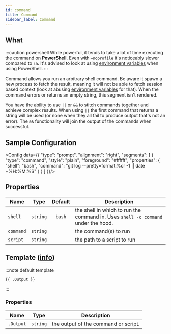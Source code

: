 ```yaml
---
id: command
title: Command
sidebar_label: Command
---
```


## What

:::caution powershell
While powerful, it tends to take a lot of time executing the command on **PowerShell**.
Even with `–noprofile` it's noticeably slower compared to `sh`. It's advised to look at using
[environment variables][env] when using PowerShell.
:::

Command allows you run an arbitrary shell command. Be aware it spawn a new process to fetch the result, meaning
it will not be able to fetch session based context (look at abusing [environment variables][env] for that).
When the command errors or returns an empty string, this segment isn't rendered.

You have the ability to use `||` or `&&` to stitch commands together and achieve complex results. When using `||`
the first command that returns a string will be used (or none when they all fail to produce output that's not an
error). The `&&` functionality will join the output of the commands when successful.

## Sample Configuration


<Config data={{
  "type": "prompt",
  "alignment": "right",
  "segments": [
    {
      "type": "command",
      "style": "plain",
      "foreground": "#ffffff",
      "properties": {
        "shell": "bash",
        "command": "git log --pretty=format:%cr -1 || date +%H:%M:%S"
      }
    }
  ]
}}/>

## Properties

| Name      | Type     | Default | Description                                                                       |
| --------- | :------: | :-----: | --------------------------------------------------------------------------------- |
| `shell`   | `string` | `bash`  | the shell in which to run the command in. Uses `shell -c command` under the hood. |
| `command` | `string` |         | the command(s) to run                                                             |
| `script`  | `string` |         | the path to a script to run                                                       |

## Template ([info][templates])

:::note default template

```template
{{ .Output }}
```

:::

### Properties

| Name    | Type   | Description                        |
| ------- | ------ | ---------------------------------- |
|`.Output`|`string`|the output of the command or script.|

[env]: /docs/configuration/templates#environment-variables
[templates]: /docs/configuration/templates
